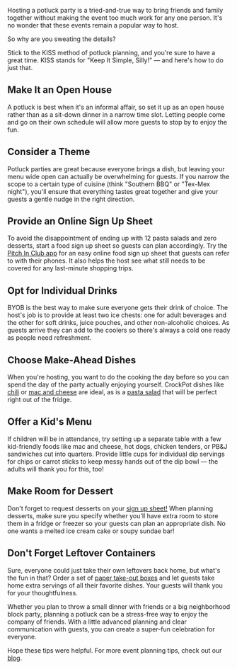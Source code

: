 <BlogImage  />
<BlogInfo  />

Hosting a potluck party is a tried-and-true way to bring friends and family together without making the event too much work for 
any one person. It's no wonder that these events remain a popular way to host.

So why are you sweating the details? 

Stick to the KISS method of potluck planning, and you're sure to have a great time. KISS stands for "Keep It Simple, Silly!" — 
and here's how to do just that.

<MobileAd />

## Make It an Open House

A potluck is best when it's an informal affair, so set it up as an open house rather than as a sit-down dinner in a narrow time 
slot. Letting people come and go on their own schedule will allow more guests to stop by to enjoy the fun.

<DesktopAdHoriz />

## Consider a Theme
Potluck parties are great because everyone brings a dish, but leaving your menu wide open can actually be overwhelming for 
guests. If you narrow the scope to a certain type of cuisine (think "Southern BBQ" or "Tex-Mex night"), you'll ensure that 
everything tastes great together and give your guests a gentle nudge in the right direction.


## Provide an Online Sign Up Sheet

To avoid the disappointment of ending up with 12 pasta salads and zero desserts, start a food sign up 
sheet so guests can plan accordingly. Try the [Pitch In Club app](https://pitchinclub.com) for an easy 
online food sign up sheet that guests can refer to with their phones. It also helps the host see what 
still needs to be covered for any last-minute shopping trips.

<MobileAd />
<DesktopAdHoriz />

## Opt for Individual Drinks

BYOB is the best way to make sure everyone gets their drink of choice. The host's job is to provide at least two 
ice chests: one for adult beverages and the other for soft drinks, juice pouches, and other non-alcoholic choices. 
As guests arrive they can add to the coolers so there's always a cold one ready as people need refreshment.

<MobileAd />
<DesktopAdSquare />

## Choose Make-Ahead Dishes

When you're hosting, you want to do the cooking the day before so you can spend the day of the party actually enjoying yourself. 
CrockPot dishes like [chili](https://www.delish.com/cooking/recipe-ideas/a21581186/slow-cooker-chili-recipe/)
or 
[mac and cheese](https://www.foodnetwork.com/recipes/trisha-yearwood/crockpot-macaroni-and-cheese-recipe-2107509)
are ideal, as is a 
[pasta salad](https://www.thechunkychef.com/mediterranean-pasta-salad/)
that will be perfect right out of the fridge. 

## Offer a Kid's Menu

If children will be in attendance, try setting up a separate table with a few kid-friendly foods like mac and cheese, 
hot dogs, chicken tenders, or PB&J sandwiches cut into quarters. Provide little cups for individual dip servings for chips 
or carrot sticks to keep messy hands out of the dip bowl — the adults will thank you for this, too!

<MobileAd />
<DesktopAdHoriz />

## Make Room for Dessert

Don't forget to request desserts on your 
[sign up sheet!](https://pitchinclub.com/blog/easy-party-planning-app/)
When planning desserts, make sure you specify whether you'll 
have extra room to store them in a fridge or freezer so your guests can plan an appropriate dish. No one wants a 
melted ice cream cake or soupy sundae bar!

## Don't Forget Leftover Containers

Sure, everyone could just take their own leftovers back home, but what's the fun in that? Order a set of 
[paper take-out boxes](https://www.amazon.com/Disposable-Containers-Microwaveble-Folding-Natural/dp/B077H6ML1N/ref=sr_1_1?dchild=1&keywords=leftover+boxes&qid=1590597339&sr=8-1)
and let guests take home extra servings of all their favorite dishes. Your guests will thank you for your thoughtfulness.

Whether you plan to throw a small dinner with friends or a big neighborhood block party, 
planning a potluck can be a stress-free way to enjoy the company of friends. With a little advanced planning 
and clear communication with guests, you can create a super-fun celebration for everyone.

Hope these tips were helpful. For more event planning tips, check out our
[blog](https://pitchinclub.com/blog/page/1).

<MobileAdSquare />
<MobileAd />

<DesktopAdSquare />

